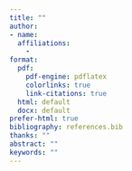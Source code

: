 ```yaml
---
title: ""
author: 
- name: 
  affiliations:
    - 
format: 
  pdf: 
    pdf-engine: pdflatex
    colorlinks: true
    link-citations: true
  html: default
  docx: default
prefer-html: true
bibliography: references.bib
thanks: ""
abstract: ""
keywords: ""
---
```

